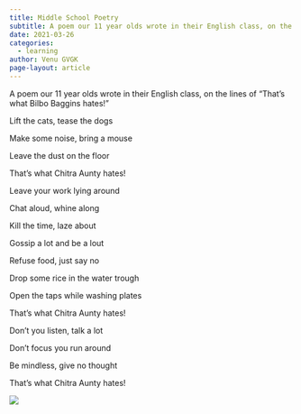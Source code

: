 ```yaml
---
title: Middle School Poetry
subtitle: A poem our 11 year olds wrote in their English class, on the lines of "That's what Bilbo Baggins hates!"
date: 2021-03-26
categories:
  - learning
author: Venu GVGK
page-layout: article
---
```


A poem our 11 year olds wrote in their English class, on the lines of "That's what Bilbo Baggins hates!"

Lift the cats, tease the dogs

Make some noise, bring a mouse

Leave the dust on the floor

That's what Chitra Aunty hates!

Leave your work lying around

Chat aloud, whine along

Kill the time, laze about

Gossip a lot and be a lout

Refuse food, just say no

Drop some rice in the water trough

Open the taps while washing plates

That's what Chitra Aunty hates!

Don't you listen, talk a lot

Don't focus you run around

Be mindless, give no thought

That's what Chitra Aunty hates!

![](27n5sCj.jpg)



